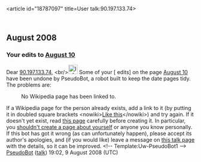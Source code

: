 <article id="18787097" title=User talk:90.197.133.74>
	<talkpage id="18787097" title="User talk:90.197.133.74">

== August 2008 ==

===Your edits to [[August 10]]===
Dear [[User:90.197.133.74|90.197.133.74]], &lt;br/&gt;[[Image:Information.svg|25px]]
Some of your [{{fullurl:August 10|diff=230861507&amp;oldid=230846614}} edits] on the page 
[[August 10]] have been undone by PseudoBot, a robot built to keep the date pages tidy. The problems are:
: No Wikipedia page has been linked to.
If a Wikipedia page for the person already exists, add a link to it (by putting it in doubled square brackets &lt;nowiki&gt;[[Like this]]&lt;/nowiki&gt;) and try again. If it doesn't yet exist, read [[WP:BIO|this page]] carefully before creating it. In particular, you [[WP:COI|shouldn't create a page about yourself]] or anyone you know personally.
If this bot has got it wrong (as can unfortunately happen), please accept its author's apologies, and (if you would like) leave a message on [[User talk:Pseudomonas|this talk page]] with the details, so it can be improved. &lt;!-- Template:Uw-PseudoBot1 --&gt; [[User:PseudoBot|PseudoBot]] ([[User talk:PseudoBot|talk]]) 19:02, 9 August 2008 (UTC)
	</talkpage>
</article>